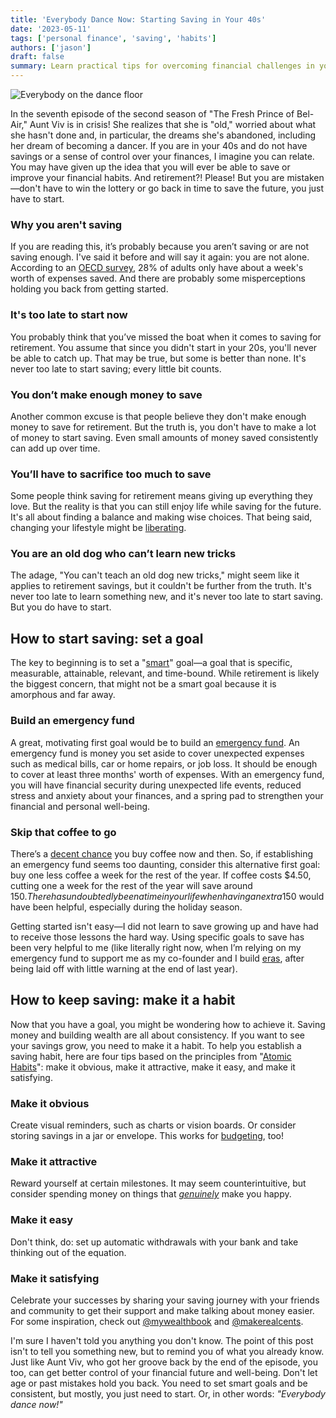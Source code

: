 ```yaml
---
title: 'Everybody Dance Now: Starting Saving in Your 40s'
date: '2023-05-11'
tags: ['personal finance', 'saving', 'habits']
authors: ['jason']
draft: false
summary: Learn practical tips for overcoming financial challenges in your 40s. Set smart goals and establish a saving habit to build a secure and fulfilling future.
---
```


![Everybody on the dance floor](/static/images/everybody-dance-now-1.jpeg)

In the seventh episode of the second season of "The Fresh Prince of Bel-Air," Aunt Viv is in crisis! She realizes that she is "old," worried about what she hasn't done and, in particular, the dreams she's abandoned, including her dream of becoming a dancer. If you are in your 40s and do not have savings or a sense of control over your finances, I imagine you can relate. You may have given up the idea that you will ever be able to save or improve your financial habits. And retirement?! Please! But you are mistaken—don't have to win the lottery or go back in time to save the future, you just have to start.

### Why you aren't saving

If you are reading this, it’s probably because you aren’t saving or are not saving enough. I've said it before and will say it again: you are not alone. According to an [OECD survey](https://www.oecd.org/financial/education/oecd-infe-2020-international-survey-of-adult-financial-literacy.pdf), 28% of adults only have about a week's worth of expenses saved. And there are probably some misperceptions holding you back from getting started.

### It's too late to start now

You probably think that you’ve missed the boat when it comes to saving for retirement. You assume that since you didn't start in your 20s, you'll never be able to catch up. That may be true, but some is better than none. It's never too late to start saving; every little bit counts.

### You don’t make enough money to save

Another common excuse is that people believe they don't make enough money to save for retirement. But the truth is, you don't have to make a lot of money to start saving. Even small amounts of money saved consistently can add up over time.

### You’ll have to sacrifice too much to save

Some people think saving for retirement means giving up everything they love. But the reality is that you can still enjoy life while saving for the future. It's all about finding a balance and making wise choices. That being said, changing your lifestyle might be [liberating](https://g.co/kgs/QpYQff).

### You are an old dog who can’t learn new tricks

The adage, "You can't teach an old dog new tricks," might seem like it applies to retirement savings, but it couldn't be further from the truth. It's never too late to learn something new, and it's never too late to start saving. But you do have to start.

## How to start saving: set a goal

The key to beginning is to set a "[smart](https://www.clevergirlfinance.com/blog/saving-money-in-a-jar/)" goal—a goal that is specific, measurable, attainable, relevant, and time-bound. While retirement is likely the biggest concern, that might not be a smart goal because it is amorphous and far away.

### Build an emergency fund

A great, motivating first goal would be to build an [emergency fund](https://www.bogleheads.org/wiki/Emergency_fund). An emergency fund is money you set aside to cover unexpected expenses such as medical bills, car or home repairs, or job loss. It should be enough to cover at least three months' worth of expenses. With an emergency fund, you will have financial security during unexpected life events, reduced stress and anxiety about your finances, and a spring pad to strengthen your financial and personal well-being.

### Skip that coffee to go

There’s a [decent chance](https://www.driveresearch.com/market-research-company-blog/coffee-survey/) you buy coffee now and then. So, if establishing an emergency fund seems too daunting, consider this alternative first goal: buy one less coffee a week for the rest of the year. If coffee costs $4.50, cutting one a week for the rest of the year will save around $150. There has undoubtedly been a time in your life when having an extra $150 would have been helpful, especially during the holiday season.

Getting started isn't easy—I did not learn to save growing up and have had to receive those lessons the hard way. Using specific goals to save has been very helpful to me (like literally right now, when I’m relying on my emergency fund to support me as my co-founder and I build [eras](https://eras.fyi/), after being laid off with little warning at the end of last year).

## How to keep saving: make it a habit

Now that you have a goal, you might be wondering how to achieve it. Saving money and building wealth are all about consistency. If you want to see your savings grow, you need to make it a habit. To help you establish a saving habit, here are four tips based on the principles from "[Atomic Habits](https://jamesclear.com/atomic-habits)": make it obvious, make it attractive, make it easy, and make it satisfying.

### Make it obvious

Create visual reminders, such as charts or vision boards. Or consider storing savings in a jar or envelope. This works for [budgeting](https://www.youtube.com/watch?v=DrqcHOl48Oc), too!

### Make it attractive

Reward yourself at certain milestones. It may seem counterintuitive, but consider spending money on things that <em>[genuinely](https://www.cnbc.com/2021/06/28/here-are-5-ways-to-spend-money-that-can-actually-make-you-happier.html)</em> make you happy.

### Make it easy

Don't think, do: set up automatic withdrawals with your bank and take thinking out of the equation.

### Make it satisfying

Celebrate your successes by sharing your saving journey with your friends and community to get their support and make talking about money easier. For some inspiration, check out [@mywealthbook](https://instagram.com/mywealthbook) and [@makerealcents](https://instagram.com/makerealcents).

I'm sure I haven't told you anything you don't know. The point of this post isn't to tell you something new, but to remind you of what you already know. Just like Aunt Viv, who got her groove back by the end of the episode, you too, can get better control of your financial future and well-being. Don't let age or past mistakes hold you back. You need to set smart goals and be consistent, but mostly, you just need to start. Or, in other words: <em>"Everybody dance now!"</em>
